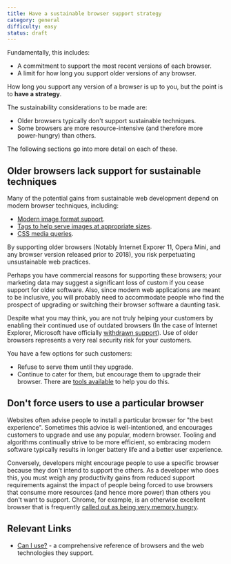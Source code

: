 ```yaml
---
title: Have a sustainable browser support strategy
category: general
difficulty: easy
status: draft
---
```


Fundamentally, this includes:

- A commitment to support the most recent versions of each browser.
- A limit for how long you support older versions of any browser.

How long you support any version of a browser is up to you, but the point is to **have a strategy**.

The sustainability considerations to be made are:

- Older browsers typically don't support sustainable techniques.
- Some browsers are more resource-intensive (and therefore more power-hungry) than others.

The following sections go into more detail on each of these.

## Older browsers lack support for sustainable techniques

Many of the potential gains from sustainable web development depend on modern browser techniques, including:

- [Modern image format support](https://caniuse.com/webp).
- [Tags to help serve images at appropriate sizes](https://developer.mozilla.org/en-US/docs/Web/HTML/Element/picture).
- [CSS media queries](https://caniuse.com/css-mediaqueries).

By supporting older browsers (Notably Internet Exporer 11, Opera Mini, and any browser version released prior to 2018), you risk perpetuating unsustainable web practices.

Perhaps you have commercial reasons for supporting these browsers; your marketing data may suggest a significant loss of custom if you cease support for older software. Also, since modern web applications are meant to be inclusive, you will probably need to accommodate people who find the prospect of upgrading or switching their browser software a daunting task.

Despite what you may think, you are not truly helping your customers by enabling their continued use of outdated browsers (In the case of Internet Explorer, Microsoft have officially [withdrawn support](https://blogs.windows.com/windowsexperience/2021/05/19/the-future-of-internet-explorer-on-windows-10-is-in-microsoft-edge/)). Use of older browsers represents a very real security risk for your customers.

You have a few options for such customers:

- Refuse to serve them until they upgrade.
- Continue to cater for them, but encourage them to upgrade their browser. There are [tools available](https://browser-update.org/) to help you do this.

## Don't force users to use a particular browser

Websites often advise people to install a particular browser for "the best experience". Sometimes this advice is well-intentioned, and encourages customers to upgrade and use any popular, modern browser. Tooling and algorithms continually strive to be more efficient, so embracing modern software typically results in longer battery life and a better user experience.

Conversely, developers might encourage people to use a specific browser because they don't intend to support the others. As a developer who does this, you must weigh any productivity gains from reduced support requirements against the impact of people being forced to use browsers that consume more resources (and hence more power) than others you don't want to support. Chrome, for example, is an otherwise excellent browser that is frequently [called out as being very memory hungry](https://www.makeuseof.com/tag/chrome-using-much-ram-fix-right-now/).

## Relevant Links

- [Can I use?](https://caniuse.com/) - a comprehensive reference of browsers and the web technologies they support.
